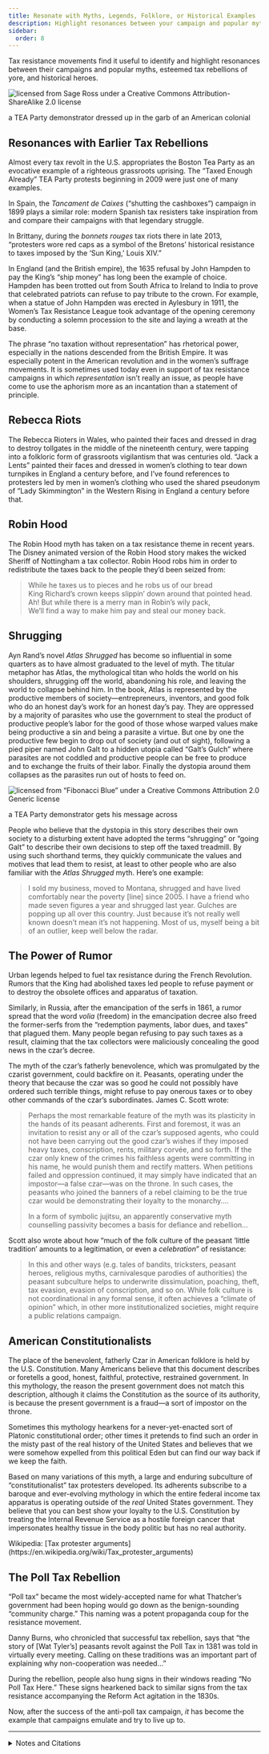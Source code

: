 ```yaml
---
title: Resonate with Myths, Legends, Folklore, or Historical Examples
description: Highlight resonances between your campaign and popular myths, esteemed tax rebellions of yore, and historical heroes.
sidebar:
  order: 8
---
```


Tax resistance movements find it useful to identify and highlight resonances between their campaigns and popular myths, esteemed tax rebellions of yore, and historical heroes.

![licensed from Sage Ross under a Creative Commons Attribution-ShareAlike 2.0 license](../../../assets/tricorner-hat.jpg)
<figcaption>a TEA Party demonstrator dressed up in the garb of an American colonial</figcaption>

## <Badge text="Examples" size="medium" /> Resonances with Earlier Tax Rebellions

Almost every tax revolt in the U.S. appropriates the Boston Tea Party as an evocative example of a righteous grassroots uprising.
The “Taxed Enough Already” TEA Party protests beginning in 2009 were just one of many examples.

In Spain, the <i>Tancament de Caixes</i> (“shutting the cashboxes”) campaign in 1899 plays a similar role: modern Spanish tax resisters take inspiration from and compare their campaigns with that legendary struggle.

In Brittany, during the <i>bonnets rouges</i> tax riots there in late 2013, “protesters wore red caps as a symbol of the Bretons’ historical resistance to taxes imposed by the ‘Sun King,’ Louis XIV.”

In England (and the British empire), the 1635 refusal by John Hampden to pay the King’s “ship money” has long been the example of choice.
Hampden has been trotted out from South Africa to Ireland to India to prove that celebrated patriots can refuse to pay tribute to the crown.
For example, when a statue of John Hampden was erected in Aylesbury in 1911, the Women’s Tax Resistance League took advantage of the opening ceremony by conducting a solemn procession to the site and laying a wreath at the base.

The phrase “no taxation without representation” has rhetorical power, especially in the nations descended from the British Empire.
It was especially potent in the American revolution and in the women’s suffrage movements.
It is sometimes used today even in support of tax resistance campaigns in which *representation* isn’t really an issue, as people have come to use the aphorism more as an incantation than a statement of principle.

## <Badge text="Example" size="medium" /> Rebecca Riots

The Rebecca Rioters in Wales, who painted their faces and dressed in drag to destroy tollgates in the middle of the nineteenth century, were tapping into a folkloric form of grassroots vigilantism that was centuries old.
“Jack a Lents” painted their faces and dressed in women’s clothing to tear down turnpikes in England a century before, and I’ve found references to protesters led by men in women’s clothing who used the shared pseudonym of “Lady Skimmington” in the Western Rising in England a century before that.

## <Badge text="Example" size="medium" /> Robin Hood

The Robin Hood myth has taken on a tax resistance theme in recent years.
The Disney animated version of the Robin Hood story makes the wicked Sheriff of Nottingham a tax collector.
Robin Hood robs him in order to redistribute the taxes back to the people they’d been seized from:

> While he taxes us to pieces and he robs us of our bread\
> King Richard’s crown keeps slippin’ down around that pointed head.\
> Ah! But while there is a merry man in Robin’s wily pack,\
> We’ll find a way to make him pay and steal our money back.

## <Badge text="Example" size="medium" /> Shrugging

Ayn Rand’s novel <i>Atlas Shrugged</i> has become so influential in some quarters as to have almost graduated to the level of myth.
The titular metaphor has Atlas, the mythological titan who holds the world on his shoulders, shrugging off the world, abandoning his role, and leaving the world to collapse behind him.
In the book, Atlas is represented by the productive members of society—entrepreneurs, inventors, and good folk who do an honest day’s work for an honest day’s pay.
They are oppressed by a majority of parasites who use the government to steal the product of productive people’s labor for the good of those whose warped values make being productive a sin and being a parasite a virtue.
But one by one the productive few begin to drop out of society (and out of sight), following a pied piper named John Galt to a hidden utopia called “Galt’s Gulch” where parasites are not coddled and productive people can be free to produce and to exchange the fruits of their labor.
Finally the dystopia around them collapses as the parasites run out of hosts to feed on.

![licensed from “Fibonacci Blue” under a Creative Commons Attribution 2.0 Generic license](../../../assets/atlas-shrugs.gif)
<figcaption>a TEA Party demonstrator gets his message across</figcaption>

People who believe that the dystopia in this story describes their own society to a disturbing extent have adopted the terms “shrugging” or “going Galt” to describe their own decisions to step off the taxed treadmill.
By using such shorthand terms, they quickly communicate the values and motives that lead them to resist, at least to other people who are also familiar with the <i>Atlas Shrugged</i> myth.
Here’s one example:

> I sold my business, moved to Montana, shrugged and have lived comfortably near the poverty [line] since 2005.
> I have a friend who made seven figures a year and shrugged last year.
> Gulches are popping up all over this country.
> Just because it’s not really well known doesn’t mean it’s not happening.
> Most of us, myself being a bit of an outlier, keep well below the radar.

## <Badge text="Examples" size="medium" /> The Power of Rumor

Urban legends helped to fuel tax resistance during the French Revolution.
Rumors that the King had abolished taxes led people to refuse payment or to destroy the obsolete offices and apparatus of taxation.

Similarly, in Russia, after the emancipation of the serfs in 1861, a rumor spread that the word <i lang="ru">volia</i> (freedom) in the emancipation decree also freed the former-serfs from the “redemption payments, labor dues, and taxes” that plagued them.
Many people began refusing to pay such taxes as a result, claiming that the tax collectors were maliciously concealing the good news in the czar’s decree.

The myth of the czar’s fatherly benevolence, which was promulgated by the czarist government, could backfire on it.
Peasants, operating under the theory that because the czar was so good he could not possibly have ordered such terrible things, might refuse to pay onerous taxes or to obey other commands of the czar’s subordinates.
James C. Scott wrote:

> Perhaps the most remarkable feature of the myth was its plasticity in the hands of its peasant adherents.
> First and foremost, it was an invitation to resist any or all of the czar’s supposed agents, who could not have been carrying out the good czar’s wishes if they imposed heavy taxes, conscription, rents, military corvée, and so forth.
> If the czar only knew of the crimes his faithless agents were committing in his name, he would punish them and rectify matters.
> When petitions failed and oppression continued, it may simply have indicated that an impostor—a false czar—was on the throne.
> In such cases, the peasants who joined the banners of a rebel claiming to be the true czar would be demonstrating their loyalty to the monarchy.…
>
> In a form of symbolic jujitsu, an apparently conservative myth counselling passivity becomes a basis for defiance and rebellion…

Scott also wrote about how “much of the folk culture of the peasant ‘little tradition’ amounts to a legitimation, or even a *celebration*” of resistance:

> In this and other ways (e.g. tales of bandits, tricksters, peasant heroes, religious myths, carnivalesque parodies of authorities) the peasant subculture helps to underwrite dissimulation, poaching, theft, tax evasion, evasion of conscription, and so on.
> While folk culture is not coordinational in any formal sense, it often achieves a “climate of opinion” which, in other more institutionalized societies, might require a public relations campaign.

## <Badge text="Example" size="medium" /> American Constitutionalists

The place of the benevolent, fatherly Czar in American folklore is held by the U.S. Constitution.
Many Americans believe that this document describes or foretells a good, honest, faithful, protective, restrained government.
In this mythology, the reason the present government does not match this description, although it claims the Constitution as the source of its authority, is because the present government is a fraud—a sort of impostor on the throne.

Sometimes this mythology hearkens for a never-yet-enacted sort of Platonic constitutional order; other times it pretends to find such an order in the misty past of the real history of the United States and believes that we were somehow expelled from this political Eden but can find our way back if we keep the faith.

Based on many variations of this myth, a large and enduring subculture of “constitutionalist” tax protesters developed.
Its adherents subscribe to a baroque and ever-evolving mythology in which the entire federal income tax apparatus is operating outside of the *real* United States government.
They believe that you can best show your loyalty to the U.S. Constitution by treating the Internal Revenue Service as a hostile foreign cancer that impersonates healthy tissue in the body politic but has no real authority.

<Aside type="tip" title="Links">
Wikipedia: [Tax protester arguments](https://en.wikipedia.org/wiki/Tax_protester_arguments)
</Aside>

## <Badge text="Example" size="medium" /> The Poll Tax Rebellion

“Poll tax” became the most widely-accepted name for what Thatcher’s government had been hoping would go down as the benign-sounding “community charge.”
This naming was a potent propaganda coup for the resistance movement.

Danny Burns, who chronicled that successful tax rebellion, says that “the story of [Wat Tyler’s] peasants revolt against the Poll Tax in 1381 was told in virtually every meeting.
Calling on these traditions was an important part of explaining why non-cooperation was needed…”

During the rebellion, people also hung signs in their windows reading “No Poll Tax Here.”
These signs hearkened back to similar signs from the tax resistance accompanying the Reform Act agitation in the 1830s.

Now, after the success of the anti-poll tax campaign, *it* has become the example that campaigns emulate and try to live up to.

---

<details>
<summary>Notes and Citations</summary>

* “Anti-layoff, tax protest in France prompts arson” <i>The Nation</i> (Thailand) 3 November 2013
* Metcalf, Agnes Edith <i>Woman’s Effort: a chronicle of British women’s fifty years’ struggle for citizenship</i> (1917) [pp. 223–24](https://archive.org/details/womanseffortchro00metcuoft/womanseffortchro00metcuoft/page/223/mode/1up)
* Bowen, Ivor <i>The Statutes of Wales</i> (1908) [p. cxx](https://archive.org/details/statutesofwales00wale/page/n121/mode/1up)
* Wright, Thomas <i>England Under the House of Hanover</i> (1848) [pp. 154–55](https://archive.org/details/englandunderhous01wriguoft/page/154/mode/2up) (footnote), quoting the <i>Daily Gazetteer</i> of 8 October & 9 December 1735
* Mercer, Johnny “The Phony King of England” Robin Hood (1973)
* “Prometheus” commenting on 14 March 2009 at <i>The Picket Line</i>
* Taine, Hippolyte “The Revolution” <i>We Won’t Pay: A Tax Resistance Reader</i> (2008) pp. 140–53
* Scott, James C. <i>Domination and the Arts of Resistance</i> (2008) pp. 97–98
* Scott, James C. <i>Weapons of the Weak: Everyday Forms of Peasant Resistance</i> (2009) p. 300
* You can find a good look at the constitutionalist tax protester movement in the United States in Doherty, Brian [“It’s So Simple, It’s Ridiculous”](https://reason.com/2004/05/01/its-so-simple-its-ridiculous-2/) <i>Reason</i> May 2004
* Burns, Danny <i>Poll Tax Rebellion</i> AK Press (1992), pp. 49, 58–59
* [“History of the Passing of the Reform Bills”](https://archive.org/details/biographicalske00jone/page/780/mode/1up) in Jones, William <i>Biographical Sketches of the Reform Ministers</i> (1832) p. 780

</details>
